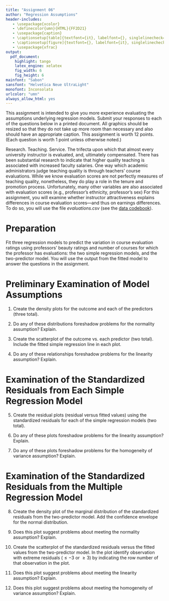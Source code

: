 ```yaml
---
title: "Assignment 06"
author: "Regression Assumptions"
header-includes:
   - \usepackage{xcolor}
   - \definecolor{umn}{HTML}{FF2D21}
   - \usepackage{caption}
   - \captionsetup[table]{textfont={it}, labelfont={}, singlelinecheck=false, labelsep=newline}
   - \captionsetup[figure]{textfont={}, labelfont={it}, singlelinecheck=false, labelsep=period}
   - \usepackage{xfrac}
output: 
  pdf_document:
    highlight: tango
    latex_engine: xelatex
    fig_width: 6
    fig_height: 6
mainfont: "Sabon"
sansfont: "Helvetica Neue UltraLight"
monofont: Inconsolata
urlcolor: "umn"
always_allow_html: yes
---
```


\frenchspacing

This assignment is intended to give you more experience evaluating the assumptions underlying regression models. Submit your responses to each of the questions below in a printed document. All graphics should be resized so that they do not take up more room than necessary and also should have an appropriate caption. This assignment is worth 12 points. (Each question is worth 1 point unless otherwise noted.)

\rule{0.5\linewidth}{\linethickness}

Research. Teaching. Service. The trifecta upon which that almost every university instructor is evaluated, and, ultimately compensated. There has been substantial research to indicate that higher quality teaching is associated with increased faculty salaries. One way which academic administrators judge teaching quality is through teachers' course evaluations. While we know evaluation scores are not perfectly measures of teaching quality, nonetheless, they do play a role in the tenure and promotion process. Unfortunately, many other variables are also associated with evaluation scores (e.g., professor's ethnicity, professor's sex) For this assignment, you will examine whether instructor attractiveness explains differences in course evaluation scores---and thus on earnings differences. To do so, you will use the file *evaluations.csv* (see the [data codebook](http://zief0002.github.io/epsy-8251/codebooks/evaluations.html)). 


# Preparation

Fit three regression models to predict the variation in course evaluation ratings using professors' beauty ratings and number of courses for which the professor has evaluations: the two simple regression models, and the two-predictor model. You will use the output from the fitted model to answer the questions in the assignment.


# Preliminary Examination of Model Assumptions

1. Create the density plots for the outcome and each of the predictors (three total).

2. Do any of these distributions foreshadow problems for the normality assumption? Explain.

3. Create the scatterplot of the outcome vs. each predictor (two total). Include the fitted simple regression line in each plot.

4. Do any of these relationships foreshadow problems for the linearity assumption? Explain.


# Examination of the Standardized Residuals from Each Simple Regression Model

5. Create the residual plots (residual versus fitted values) using the standardized residuals for each of the simple regression models (two total).

6. Do any of these plots foreshadow problems for the linearity assumption? Explain.

7. Do any of these plots foreshadow problems for the homogeneity of variance assumption? Explain.


# Examination of the Standardized Residuals from the Multiple Regression Model

8. Create the density plot of the marginal distribution of the standardized residuals from the two-predictor model. Add the confidence envelope for the normal distribution.

9. Does this plot suggest problems about meeting the normality assumption? Explain.

10. Create the scatterplot of the standardized residuals versus the fitted values from the two-predictor model. In the plot identify observation with extreme residuals ($\leq-3$ or $\geq3$) by indicating  the row number of that observation in the plot.

11. Does this plot suggest problems about meeting the linearity assumption? Explain.

12. Does this plot suggest problems about meeting the homogeneity of variance assumption? Explain.

